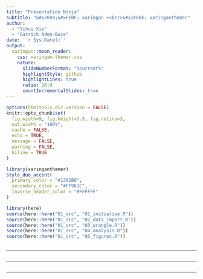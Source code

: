 ```yaml
---
title: "Presentation Ninja"
subtitle: "&#x2694;&#xFE0F; xaringan +<br/>&#x1F60E; xaringanthemer"  
author: 
  - "Yihui Xie"
  - "Garrick Aden-Buie"
date: '`r Sys.Date()`'
output:
  xaringan::moon_reader:
    css: xaringan-themer.css
    nature:
      slideNumberFormat: "%current%"
      highlightStyle: github
      highlightLines: true
      ratio: 16:9
      countIncrementalSlides: true
---
```


```r
options(htmltools.dir.version = FALSE)
knitr::opts_chunk$set(
  fig.width=9, fig.height=3.5, fig.retina=3,
  out.width = "100%",
  cache = FALSE,
  echo = TRUE,
  message = FALSE, 
  warning = FALSE,
  hiline = TRUE
)
```

```r
library(xaringanthemer)
style_duo_accent(
  primary_color = "#1381B0",
  secondary_color = "#FF961C",
  inverse_header_color = "#FFFFFF"
)
```


```r
library(here)
source(here::here("01_src", "01_initialise.R"))
source(here::here("01_src", "02_data_import.R"))
source(here::here("01_src", "03_wrangle.R"))
source(here::here("01_src", "04_analysis.R"))
source(here::here("01_src", "05_figures.R"))
```

```r

```


---



```r

```


---



```r

```


---